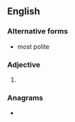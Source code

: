 ==English==

===Alternative forms===
* most polite

===Adjective===
{{head|en|adjective superlative form}}

# {{en-superlative of|polite}}

===Anagrams===
* {{anagrams|en|Polittes|pistolet}}